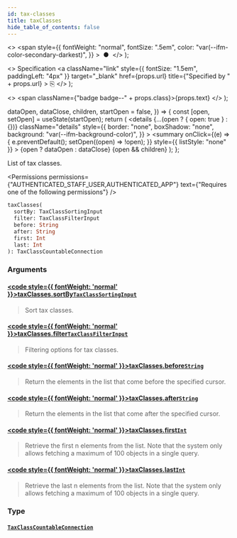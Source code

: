 ```yaml
---
id: tax-classes
title: taxClasses
hide_table_of_contents: false
---
```


  <>
    <span
      style={{
        fontWeight: "normal",
        fontSize: ".5em",
        color: "var(--ifm-color-secondary-darkest)",
      }}
    >
      &nbsp;●&nbsp;
    </span>
  </>
);

  <>
    Specification
    <a
      className="link"
      style={{ fontSize: "1.5em", paddingLeft: "4px" }}
      target="\_blank"
      href={props.url}
      title={"Specified by " + props.url}
    >
      ⎘
    </a>
  </>
);

  <>
    <span className={"badge badge--" + props.class}>{props.text}</span>
  </>
);


  dataOpen,
  dataClose,
  children,
  startOpen = false,
}) => {
  const [open, setOpen] = useState(startOpen);
  return (
    <details
      {...(open ? { open: true } : {})}
      className="details"
      style={{
        border: "none",
        boxShadow: "none",
        background: "var(--ifm-background-color)",
      }}
    >
      <summary
        onClick={(e) => {
          e.preventDefault();
          setOpen((open) => !open);
        }}
        style={{ listStyle: "none" }}
      >
        {open ? dataOpen : dataClose}
      </summary>
      {open && children}
    </details>
  );
};

List of tax classes.

<Badge text="Added in Saleor 3.9" class="secondary margin-bottom--sm" />

<Permissions
  permissions={"AUTHENTICATED_STAFF_USER,AUTHENTICATED_APP"}
  text={"Requires one of the following permissions"}
/>

```graphql
taxClasses(
  sortBy: TaxClassSortingInput
  filter: TaxClassFilterInput
  before: String
  after: String
  first: Int
  last: Int
): TaxClassCountableConnection
```

### Arguments

#### [<code style={{ fontWeight: 'normal' }}>taxClasses.<b>sortBy</b></code>](#)<Bullet />[`TaxClassSortingInput`](../../../api-reference/taxes/inputs/tax-class-sorting-input) <Badge class="secondary" text="input"/>

> Sort tax classes.

#### [<code style={{ fontWeight: 'normal' }}>taxClasses.<b>filter</b></code>](#)<Bullet />[`TaxClassFilterInput`](../../../api-reference/taxes/inputs/tax-class-filter-input) <Badge class="secondary" text="input"/>

> Filtering options for tax classes.

#### [<code style={{ fontWeight: 'normal' }}>taxClasses.<b>before</b></code>](#)<Bullet />[`String`](../../../api-reference/miscellaneous/scalars/string) <Badge class="secondary" text="scalar"/>

> Return the elements in the list that come before the specified cursor.

#### [<code style={{ fontWeight: 'normal' }}>taxClasses.<b>after</b></code>](#)<Bullet />[`String`](../../../api-reference/miscellaneous/scalars/string) <Badge class="secondary" text="scalar"/>

> Return the elements in the list that come after the specified cursor.

#### [<code style={{ fontWeight: 'normal' }}>taxClasses.<b>first</b></code>](#)<Bullet />[`Int`](../../../api-reference/miscellaneous/scalars/int) <Badge class="secondary" text="scalar"/>

> Retrieve the first n elements from the list. Note that the system only allows fetching a maximum of 100 objects in a single query.

#### [<code style={{ fontWeight: 'normal' }}>taxClasses.<b>last</b></code>](#)<Bullet />[`Int`](../../../api-reference/miscellaneous/scalars/int) <Badge class="secondary" text="scalar"/>

> Retrieve the last n elements from the list. Note that the system only allows fetching a maximum of 100 objects in a single query.

### Type

#### [`TaxClassCountableConnection`](../../../api-reference/taxes/objects/tax-class-countable-connection) <Badge class="secondary" text="object"/>

>

